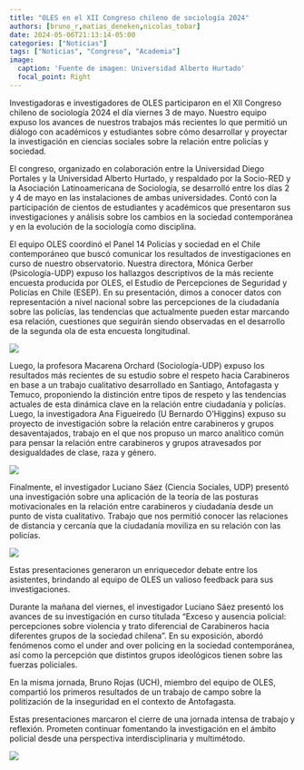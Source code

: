 ```yaml
---
title: "OLES en el XII Congreso chileno de sociología 2024"
authors: [bruno_r,matias_deneken,nicolas_tobar]
date: 2024-05-06T21:13:14-05:00
categories: ["Noticias"]
tags: ["Noticias", "Congreso", "Academia"]
image:
  caption: 'Fuente de imagen: Universidad Alberto Hurtado'
  focal_point: Right
---
```


Investigadoras e investigadores de OLES participaron en el XII Congreso chileno de
sociología 2024 el día viernes 3 de mayo. Nuestro equipo expuso los avances de nuestros
trabajos más recientes lo que permitió un diálogo con académicos y estudiantes sobre
cómo desarrollar y proyectar la investigación en ciencias sociales sobre la relación entre
policías y sociedad.

El congreso, organizado en colaboración entre la Universidad Diego Portales y la
Universidad Alberto Hurtado, y respaldado por la Socio-RED y la Asociación
Latinoamericana de Sociología, se desarrolló entre los días 2 y 4 de mayo en las
instalaciones de ambas universidades. Contó con la participación de cientos de
estudiantes y académicos que presentaron sus investigaciones y análisis sobre los
cambios en la sociedad contemporánea y en la evolución de la sociología como disciplina.

El equipo OLES coordinó el Panel 14 Policías y sociedad en el Chile contemporáneo que
buscó comunicar los resultados de investigaciones en curso de nuestro observatorio.
Nuestra directora, Mónica Gerber (Psicología-UDP) expuso los hallazgos descriptivos de
la más reciente encuesta producida por OLES, el Estudio de Percepciones de Seguridad y
Policías en Chile (ESEP). En su presentación, dimos a conocer datos con representación
a nivel nacional sobre las percepciones de la ciudadanía sobre las policías, las
tendencias que actualmente pueden estar marcando esa relación, cuestiones que
seguirán siendo observadas en el desarrollo de la segunda ola de esta encuesta
longitudinal. 

![](public2.jpg)

Luego, la profesora Macarena Orchard (Sociología-UDP) expuso los
resultados más recientes de su estudio sobre el respeto hacia Carabineros en base a un
trabajo cualitativo desarrollado en Santiago, Antofagasta y Temuco, proponiendo la
distinción entre tipos de respeto y las tendencias actuales de esta dinámica clave en la
relación entre ciudadanía y policías. Luego, la investigadora Ana Figueiredo (U Bernardo
O’Higgins) expuso su proyecto de investigación sobre la relación entre carabineros y
grupos desaventajados, trabajo en el que nos propuso un marco analítico común para
pensar la relación entre carabineros y grupos atravesados por desigualdades de clase,
raza y género. 

![](macarena.jpg)

Finalmente, el investigador Luciano Sáez (Ciencia Sociales, UDP) presentó
una investigación sobre una aplicación de la teoría de las posturas motivacionales en la
relación entre carabineros y ciudadanía desde un punto de vista cualitativo. Trabajo que
nos permitió conocer las relaciones de distancia y cercanía que la ciudadanía moviliza en
su relación con las policías.

![](Luciano.jpg)

Estas presentaciones generaron un enriquecedor debate entre los asistentes, brindando
al equipo de OLES un valioso feedback para sus investigaciones.

Durante la mañana del viernes, el investigador Luciano Sáez presentó los avances de su
investigación en curso titulada “Exceso y ausencia policial: percepciones sobre violencia y
trato diferencial de Carabineros hacia diferentes grupos de la sociedad chilena”. En su
exposición, abordó fenómenos como el under and over policing en la sociedad
contemporánea, así como la percepción que distintos grupos ideológicos tienen sobre las
fuerzas policiales.

En la misma jornada, Bruno Rojas (UCH), miembro del equipo de OLES, compartió los
primeros resultados de un trabajo de campo sobre la politización de la inseguridad en el
contexto de Antofagasta.

Estas presentaciones marcaron el cierre de una jornada intensa de trabajo y reflexión.
Prometen continuar fomentando la investigación en el ámbito policial desde una
perspectiva interdisciplinaria y multimétodo.

![](public.jpg)
